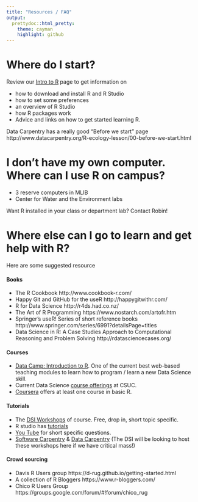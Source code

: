 ```yaml
---
title: "Resources / FAQ"
output:
  prettydoc::html_pretty:
    theme: cayman
    highlight: github
---
```


# Where do I start? 
Review our [Intro to R](http://datascience.csuchico.edu/materials/2017-03-24_Intro_R_Overview.html) page to get information on   

- how to download and install R and R Studio 
- how to set some preferences
- an overview of R Studio
- how R packages work
- Advice and links on how to get started learning R.  

Data Carpentry has a really good "Before we start" page http://www.datacarpentry.org/R-ecology-lesson/00-before-we-start.html

# I don't have my own computer. Where can I use R on campus?

* 3 reserve computers in MLIB 
* Center for Water and the Environment labs 

Want R installed in your class or department lab? Contact Robin!


# Where else can I go to learn and get help with R?
Here are some suggested resource 

#### Books
* The R Cookbook http://www.cookbook-r.com/
* Happy Git and GitHub for the useR http://happygitwithr.com/ 
* R for Data Science http://r4ds.had.co.nz/ 
* The Art of R Programming https://www.nostarch.com/artofr.htm 
* Springer's useR! Series of short reference books http://www.springer.com/series/6991?detailsPage=titles 
* Data Science in R: A Case Studies Approach to Computational Reasoning and Problem Solving http://rdatasciencecases.org/ 


#### Courses
* [Data Camp: Introduction to R](https://www.datacamp.com/courses/free-introduction-to-r). One of the current best web-based teaching modules to learn how to program / learn a new Data Science skill. 
* Current Data Science [course offerings](curriculum/courses.html) at CSUC.
* [Coursera](https://www.coursera.org/browse/data-science) offers at least one course in basic R. 


#### Tutorials

* The [DSI Workshops](index.html) of course. Free, drop in, short topic specific. 
* R studio has [tutorials](https://www.rstudio.com/online-learning/)
* [You Tube](https://www.youtube.com/results?search_query=Learn+R) for short specific questions. 
* [Software Carpentry](https://software-carpentry.org/) & [Data Carpentry](http://www.datacarpentry.org/) (The DSI will be looking to host these workshops here if we have critical mass!)


#### Crowd sourcing
* Davis R Users group https://d-rug.github.io/getting-started.html
* A collection of R Bloggers https://www.r-bloggers.com/
* Chico R Users Group https://groups.google.com/forum/#!forum/chico_rug 
